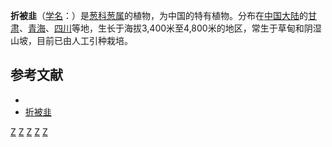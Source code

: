 {{Speciesbox
| genus = Allium
| species = chrysocephalum
| authority = Regel
}}

'''折被韭'''（[[学名|学名]]：{{lang|la|''Allium chrysocephalum''}}）是[[葱科|葱科]][[葱属|葱属]]的植物，为中国的特有植物。分布在[[中国大陆|中国大陆]]的[[甘肃|甘肃]]、[[青海|青海]]、[[四川|四川]]等地，生长于海拔3,400米至4,800米的地区，常生于草甸和阴湿山坡，目前已由人工引种栽培。

== 参考文献 ==
<div class="references-small">
* {{cite web| url =http://www.bioinfo.cn/db05/KmzwSpecies.php?action=view&id=487| title =折被韭| work =《中国高等植物数据库全库》| publisher =中国科学院微生物研究所| author =昆明植物研究所| accessdate =2009-02-21| deadurl =yes| archiveurl =https://web.archive.org/web/20160305084901/http://www.bioinfo.cn/db05/KmzwSpecies.php?action=view&id=487| archivedate =2016-03-05}}
* [http://www.zw3w.com/3815.html 折被韭]
</div>
{{Taxonbar|from=Q11076556}}

[[Category:葱属|Z]]
[[Category:甘肃植物|Z]]
[[Category:青海植物|Z]]
[[Category:四川植物|Z]]
[[Category:中国特有植物|Z]]


{{植物小作品}}